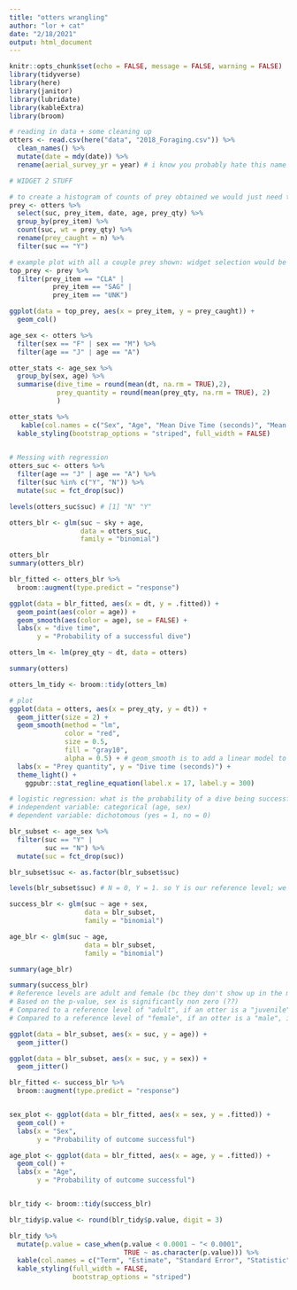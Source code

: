 ```yaml
---
title: "otters wrangling"
author: "lor + cat"
date: "2/18/2021"
output: html_document
---
```


```r
knitr::opts_chunk$set(echo = FALSE, message = FALSE, warning = FALSE)
library(tidyverse)
library(here)
library(janitor)
library(lubridate)
library(kableExtra)
library(broom)
```

```r
# reading in data + some cleaning up 
otters <- read.csv(here("data", "2018_Foraging.csv")) %>% 
  clean_names() %>% 
  mutate(date = mdy(date)) %>% 
  rename(aerial_survey_yr = year) # i know you probably hate this name LOL but i only renamed it because this is a DIFFERENT THING than the date; i was getting confused as to why the date and year columns had diff years listed so i just want to make that clear
```

```r
# WIDGET 2 STUFF

# to create a histogram of counts of prey obtained we would just need the prey item, success of dive (which indicates if dive is brought to surface or not), and prey quantity to determine the number of prey successfully caught 
prey <- otters %>% 
  select(suc, prey_item, date, age, prey_qty) %>% 
  group_by(prey_item) %>% 
  count(suc, wt = prey_qty) %>% 
  rename(prey_caught = n) %>% 
  filter(suc == "Y")

# example plot with all a couple prey shown: widget selection would be CLA, SAG, UNK
top_prey <- prey %>% 
  filter(prey_item == "CLA" |
           prey_item == "SAG" |
           prey_item == "UNK")

ggplot(data = top_prey, aes(x = prey_item, y = prey_caught)) +
  geom_col()
```


```r
age_sex <- otters %>% 
  filter(sex == "F" | sex == "M") %>% 
  filter(age == "J" | age == "A")

otter_stats <- age_sex %>% 
  group_by(sex, age) %>% 
  summarise(dive_time = round(mean(dt, na.rm = TRUE),2),
            prey_quantity = round(mean(prey_qty, na.rm = TRUE), 2) 
            )

otter_stats %>% 
   kable(col.names = c("Sex", "Age", "Mean Dive Time (seconds)", "Mean Prey Quantity")) %>% 
  kable_styling(bootstrap_options = "striped", full_width = FALSE)
  
```

```r
# Messing with regression
otters_suc <- otters %>% 
  filter(age == "J" | age == "A") %>% 
  filter(suc %in% c("Y", "N")) %>% 
  mutate(suc = fct_drop(suc))

levels(otters_suc$suc) # [1] "N" "Y"

otters_blr <- glm(suc ~ sky + age, 
                  data = otters_suc, 
                  family = "binomial")

otters_blr
summary(otters_blr)

blr_fitted <- otters_blr %>% 
  broom::augment(type.predict = "response")
```

```r
ggplot(data = blr_fitted, aes(x = dt, y = .fitted)) +
  geom_point(aes(color = age)) +
  geom_smooth(aes(color = age), se = FALSE) +
  labs(x = "dive time",
       y = "Probability of a successful dive")
```

```r
otters_lm <- lm(prey_qty ~ dt, data = otters)

summary(otters)

otters_lm_tidy <- broom::tidy(otters_lm)

# plot
ggplot(data = otters, aes(x = prey_qty, y = dt)) +
  geom_jitter(size = 2) +
  geom_smooth(method = "lm",
              color = "red",
              size = 0.5,
              fill = "gray10",
              alpha = 0.5) + # geom_smooth is to add a linear model to a scatterplot
  labs(x = "Prey quantity", y = "Dive time (seconds)") +
  theme_light() +
    ggpubr::stat_regline_equation(label.x = 17, label.y = 300)
```



```r
# logistic regression: what is the probability of a dive being successful, based on otter age and sex?
# independent variable: categorical (age, sex)
# dependent variable: dichotomous (yes = 1, no = 0)

blr_subset <- age_sex %>% 
  filter(suc == "Y" |
         suc == "N") %>% 
  mutate(suc = fct_drop(suc))

blr_subset$suc <- as.factor(blr_subset$suc)

levels(blr_subset$suc) # N = 0, Y = 1. so Y is our reference level; we will be looking at probability of a successful dive

success_blr <- glm(suc ~ age + sex,
                   data = blr_subset,
                   family = "binomial")

age_blr <- glm(suc ~ age,
                   data = blr_subset,
                   family = "binomial")

summary(age_blr)

summary(success_blr)
# Reference levels are adult and female (bc they don't show up in the model)
# Based on the p-value, sex is significantly non zero (??)
# Compared to a reference level of "adult", if an otter is a "juvenile", it is more likely to have a successful dive
# Compared to a reference level of "female", if an otter is a "male", it is less likely to have a successful dive

ggplot(data = blr_subset, aes(x = suc, y = age)) +
  geom_jitter() 

ggplot(data = blr_subset, aes(x = suc, y = sex)) +
  geom_jitter()

blr_fitted <- success_blr %>% 
  broom::augment(type.predict = "response")


sex_plot <- ggplot(data = blr_fitted, aes(x = sex, y = .fitted)) +
  geom_col() +
  labs(x = "Sex",
       y = "Probability of outcome successful")

age_plot <- ggplot(data = blr_fitted, aes(x = age, y = .fitted)) +
  geom_col() +
  labs(x = "Age",
       y = "Probability of outcome successful")


blr_tidy <- broom::tidy(success_blr)

blr_tidy$p.value <- round(blr_tidy$p.value, digit = 3)

blr_tidy %>% 
  mutate(p.value = case_when(p.value < 0.0001 ~ "< 0.0001",
                             TRUE ~ as.character(p.value))) %>% 
  kable(col.names = c("Term", "Estimate", "Standard Error", "Statistic", "P-value")) %>% 
  kable_styling(full_width = FALSE,
                bootstrap_options = "striped")

```





